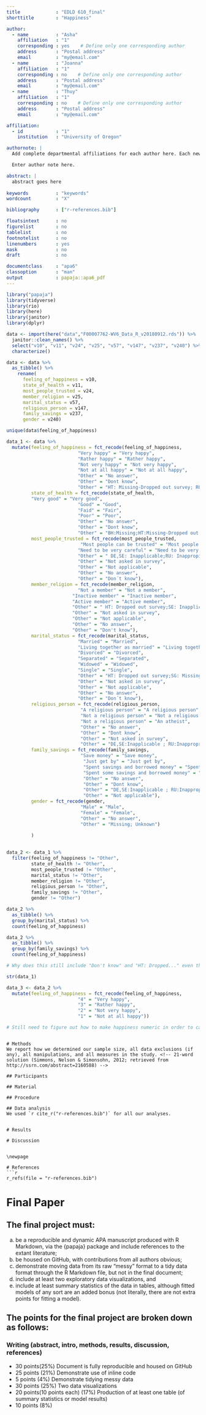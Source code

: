 ```yaml
---
title             : "EDLD 610_final"
shorttitle        : "Happiness"

author: 
  - name          : "Asha"
    affiliation   : "1"
    corresponding : yes    # Define only one corresponding author
    address       : "Postal address"
    email         : "my@email.com"
  - name          : "Joanna"
    affiliation   : "1"
    corresponding : no    # Define only one corresponding author
    address       : "Postal address"
    email         : "my@email.com"
  - name          : "Thuy"
    affiliation   : "1"
    corresponding : no    # Define only one corresponding author
    address       : "Postal address"
    email         : "my@email.com"

affiliation:
  - id            : "1"
    institution   : "University of Oregon"

authornote: |
  Add complete departmental affiliations for each author here. Each new line herein must be indented, like this line.

  Enter author note here.

abstract: |
  abstract goes here
  
keywords          : "keywords"
wordcount         : "X"

bibliography      : ["r-references.bib"]

floatsintext      : no
figurelist        : no
tablelist         : no
footnotelist      : no
linenumbers       : yes
mask              : no
draft             : no

documentclass     : "apa6"
classoption       : "man"
output            : papaja::apa6_pdf
---
```


```r
library("papaja")
library(tidyverse)
library(rio)
library(here)
library(janitor)
library(dplyr)

```

```r

data <- import(here("data","F00007762-WV6_Data_R_v20180912.rds")) %>%
  janitor::clean_names() %>%
  select("v10", "v11", "v24", "v25", "v57", "v147", "v237", "v240") %>% 
  characterize()

```

```r

data <- data %>%
  as_tibble() %>%
    rename(
      feeling_of_happiness = v10, 
      state_of_health = v11, 
      most_people_trusted = v24,
      member_religion = v25,
      marital_status = v57,
      religious_person = v147,
      family_savings = v237,
      gender = v240)

```


```r

unique(data$feeling_of_happiness)

data_1 <- data %>%
  mutate(feeling_of_happiness = fct_recode(feeling_of_happiness,
                          "Very happy" = "Very happy",
                          "Rather happy" = "Rather happy",
                          "Not very happy" = "Not very happy",
                          "Not at all happy" = "Not at all happy",
                          "Other" = "No answer",
                          "Other" = "Dont know", 
                          "Other" = "HT: Missing-Dropped out survey; RU: Inappropriate response{Inappropriate}"),
         state_of_health = fct_recode(state_of_health,
         "Very good" = "Very good",
                          "Good" = "Good",
                          "Faid" = "Fair",
                          "Poor" = "Poor",
                          "Other" = "No answer",
                          "Other" = "Dont know", 
                          "Other" = "BH:Missing;HT:Missing-Dropped out survey; RU:Inappropriate response{Inappropriate}"),
         most_people_trusted = fct_recode(most_people_trusted, 
                           "Most people can be trusted" = "Most people can be trusted",
                          "Need to be very careful" = "Need to be very careful",
                          "Other" = " DE,SE: Inapplicable;RU: Inappropiate response;SG:Missing;HT: Dropped out survey",
                          "Other" = "Not asked in survey",
                          "Other" = "Not applicable",
                          "Other" = "No answer",
                          "Other" = "Don´t know"),
         member_religion = fct_recode(member_religion, 
                          "Not a member" = "Not a member",
                        "Inactive member" = "Inactive member",
                        "Active member" = "Active member",
                        "Other" = " HT: Dropped out survey;SE: Inapplicable;RU: Inappropriate response",
                        "Other" = "Not asked in survey",
                        "Other" = "Not applicable",
                        "Other" = "No answer",
                        "Other" = "Don't know"), 
         marital_status = fct_recode(marital_status, 
                          "Married" = "Married",
                          "Living together as married" = "Living together as married",
                          "Divorced" = "Divorced",
                          "Separated" = "Separated",
                          "Widowed" = "Widowed",
                          "Single" = "Single",
                          "Other" = "HT: Dropped out survey;SG: Missing; RU: Inappropriate response",
                          "Other" = "Not asked in survey",
                          "Other" = "Not applicable",
                          "Other" = "No answer",
                          "Other" = "Don´t know"),
         religious_person = fct_recode(religious_person, 
                           "A religious person" = "A religious person",
                           "Not a religious person" = "Not a religious person",
                           "Not a religious person" = "An atheist",
                           "Other" = "No answer",
                           "Other" = "Dont know",
                           "Other" = "Not asked in survey",
                           "Other" = "DE,SE:Inapplicable ; RU:Inappropriate response; HT: Dropped out survey{Inappropriate}"),
         family_savings = fct_recode(family_savings, 
                           "Save money" = "Save money", 
                            "Just get by" = "Just get by", 
                            "Spent savings and borrowed money" = "Spent savings and borrowed money",
                            "Spent some savings and borrowed money" = "Spent some savings and borrowed money",
                            "Other" = "No answer",
                            "Other" = "Dont know", 
                            "Other" = "DE,SE:Inapplicable ; RU:Inappropriate response; BH: Missing; HT: Dropped out survey{Inappropriate}", 
                            "Other" = "Not applicable"),
         gender = fct_recode(gender,
                           "Male" = "Male", 
                           "Female" = "Female", 
                           "Other" = "No answer", 
                           "Other" = "Missing; Unknown")
         
         )
         


```


```r

data_2 <- data_1 %>%
  filter(feeling_of_happiness != "Other", 
         state_of_health != "Other",
         most_people_trusted != "Other",
         marital_status != "Other",
         member_religion != "Other",
         religious_person != "Other",
         family_savings != "Other", 
         gender != "Other")

```


```r

data_2 %>%
  as_tibble() %>%
  group_by(marital_status) %>%
  count(feeling_of_happiness)

data_2 %>%
  as_tibble() %>%
  group_by(family_savings) %>%
  count(feeling_of_happiness)

# Why does this still include "Don't know" and "HT: Dropped..." even though we recoded these as "Other" and then in the data_2 oject we filtered "Other" out??

```


```r

str(data_1)

data_3 <- data_2 %>%
  mutate(feeling_of_happiness = fct_recode(feeling_of_happiness,
                          "4" = "Very happy",
                          "3" = "Rather happy",
                          "2" = "Not very happy",
                          "1" = "Not at all happy"))

# Still need to figure out how to make happiness numeric in order to calculate mean happiness. 


```

```

# Methods
We report how we determined our sample size, all data exclusions (if any), all manipulations, and all measures in the study. <!-- 21-word solution (Simmons, Nelson & Simonsohn, 2012; retrieved from http://ssrn.com/abstract=2160588) -->

## Participants

## Material

## Procedure

## Data analysis
We used `r cite_r("r-references.bib")` for all our analyses.


# Results

# Discussion


\newpage

# References
```r
r_refs(file = "r-references.bib")
```

\begingroup
\setlength{\parindent}{-0.5in}
\setlength{\leftskip}{0.5in}

<div id = "refs"></div>
\endgroup

# Final Paper

## The final project must:

(a) be a reproducible and dynamic APA manuscript produced with R Markdown, via
the {papaja} package and include references to the extant literature; 
(b) be housed on GitHub, with contributions from all authors obvious;
(c) demonstrate moving data from its raw “messy” format to a tidy data format
through the R Markdown file, but not in the final document;
(d) include at least two exploratory data visualizations, and
(e) include at least summary statistics of the data in tables, although fitted
models of any sort are an added bonus (not literally, there are not extra points
for fitting a model).

## The points for the final project are broken down as follows: 
### Writing (abstract, intro, methods, results, discussion, references)

* 30 points(25%) Document is fully reproducible and housed on GitHub 
* 25 points (21%) Demonstrate use of inline code 
* 5 points (4%) Demonstrate tidying messy data 
* 30 points (25%) Two data visualizations 
* 20 points(10 points each) (17%) Production of at least one table (of summary
  statistics or model results)
* 10 points (8%)
